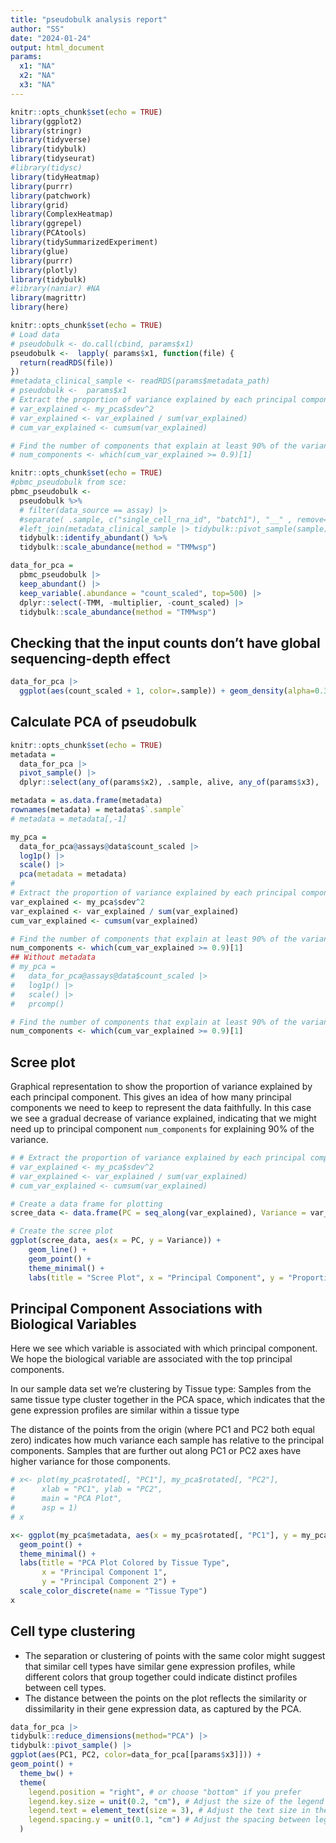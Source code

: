 ```yaml
---
title: "pseudobulk analysis report"
author: "SS"
date: "2024-01-24"
output: html_document
params:
  x1: "NA"
  x2: "NA"
  x3: "NA"
---
```


```r
knitr::opts_chunk$set(echo = TRUE)
library(ggplot2)
library(stringr)
library(tidyverse)
library(tidybulk)
library(tidyseurat)
#library(tidysc)
library(tidyHeatmap)
library(purrr)
library(patchwork)
library(grid)
library(ComplexHeatmap)
library(ggrepel)
library(PCAtools)
library(tidySummarizedExperiment)
library(glue)
library(purrr)
library(plotly)
library(tidybulk)
#library(naniar) #NA 
library(magrittr)
library(here)
```

```r
knitr::opts_chunk$set(echo = TRUE)
# Load data
# pseudobulk <- do.call(cbind, params$x1)
pseudobulk <-  lapply( params$x1, function(file) {
  return(readRDS(file))
})
#metadata_clinical_sample <- readRDS(params$metadata_path)
# pseudobulk <-  params$x1
# Extract the proportion of variance explained by each principal component
# var_explained <- my_pca$sdev^2
# var_explained <- var_explained / sum(var_explained)
# cum_var_explained <- cumsum(var_explained)

# Find the number of components that explain at least 90% of the variance
# num_components <- which(cum_var_explained >= 0.9)[1]
```


```r
knitr::opts_chunk$set(echo = TRUE)
#pbmc_pseudobulk from sce:
pbmc_pseudobulk <- 
  pseudobulk %>% 
  # filter(data_source == assay) |> 
  #separate( .sample, c("single_cell_rna_id", "batch1"), "__" , remove=FALSE) |> 
  #left_join(metadata_clinical_sample |> tidybulk::pivot_sample(sample)) |>
  tidybulk::identify_abundant() %>%
  tidybulk::scale_abundance(method = "TMMwsp") 

data_for_pca = 
  pbmc_pseudobulk |> 
  keep_abundant() |> 
  keep_variable(.abundance = "count_scaled", top=500) |> 
  dplyr::select(-TMM, -multiplier, -count_scaled) |> 
  tidybulk::scale_abundance(method = "TMMwsp") 
```

## Checking that the input counts don't have global sequencing-depth effect

```r

data_for_pca |> 
  ggplot(aes(count_scaled + 1, color=.sample)) + geom_density(alpha=0.3) + scale_x_log10() + guides(color="none")
```

## Calculate PCA of pseudobulk

```r
knitr::opts_chunk$set(echo = TRUE)
metadata =
  data_for_pca |>
  pivot_sample() |>
  dplyr::select(any_of(params$x2), .sample, alive, any_of(params$x3), .aggregated_cells)

metadata = as.data.frame(metadata)
rownames(metadata) = metadata$`.sample`
# metadata = metadata[,-1]

my_pca = 
  data_for_pca@assays@data$count_scaled |> 
  log1p() |> 
  scale() |> 
  pca(metadata = metadata) 
#
# Extract the proportion of variance explained by each principal component
var_explained <- my_pca$sdev^2
var_explained <- var_explained / sum(var_explained)
cum_var_explained <- cumsum(var_explained)

# Find the number of components that explain at least 90% of the variance
num_components <- which(cum_var_explained >= 0.9)[1]
## Without metadata 
# my_pca =
#   data_for_pca@assays@data$count_scaled |>
#   log1p() |>
#   scale() |>
#   prcomp()

```

```r
# Find the number of components that explain at least 90% of the variance
num_components <- which(cum_var_explained >= 0.9)[1]
```

## Scree plot 
Graphical representation to show the proportion of variance explained by each principal component. 
This gives an idea of how many principal components we need to keep to represent the data faithfully. In this case we see a gradual decrease of variance explained, indicating that we might need up to principal component `num_components` for explaining 90% of the variance.

```r

# # Extract the proportion of variance explained by each principal component
# var_explained <- my_pca$sdev^2
# var_explained <- var_explained / sum(var_explained)
# cum_var_explained <- cumsum(var_explained)

# Create a data frame for plotting
scree_data <- data.frame(PC = seq_along(var_explained), Variance = var_explained)

# Create the scree plot
ggplot(scree_data, aes(x = PC, y = Variance)) +
    geom_line() +
    geom_point() +
    theme_minimal() +
    labs(title = "Scree Plot", x = "Principal Component", y = "Proportion of Variance Explained")
```

## Principal Component Associations with Biological Variables
Here we see which variable is associated with which principal component. We hope the biological variable are associated with the top principal components.

In our sample data set we're clustering by Tissue type: Samples from the same tissue type cluster together in the PCA space, which indicates that the gene expression profiles are similar within a tissue type 

The distance of the points from the origin (where PC1 and PC2 both equal zero) indicates how much variance each sample has relative to the principal components. Samples that are further out along PC1 or PC2 axes have higher variance for those components.

```r
# x<- plot(my_pca$rotated[, "PC1"], my_pca$rotated[, "PC2"],
#      xlab = "PC1", ylab = "PC2", 
#      main = "PCA Plot",
#      asp = 1)
# x

x<- ggplot(my_pca$metadata, aes(x = my_pca$rotated[, "PC1"], y = my_pca$rotated[, "PC2"], color = my_pca$metadata[[params$x2]]))  +
  geom_point() +
  theme_minimal() +
  labs(title = "PCA Plot Colored by Tissue Type",
       x = "Principal Component 1",
       y = "Principal Component 2") +
  scale_color_discrete(name = "Tissue Type")
x
```

## Cell type clustering
- The separation or clustering of points with the same color might suggest that similar cell types have similar gene expression profiles, while different colors that group together could indicate distinct profiles between cell types. 
- The distance between the points on the plot reflects the similarity or dissimilarity in their gene expression data, as captured by the PCA.

```r
data_for_pca |>
tidybulk::reduce_dimensions(method="PCA") |>
tidybulk::pivot_sample() |>
ggplot(aes(PC1, PC2, color=data_for_pca[[params$x3]])) +
geom_point() +
  theme_bw() +
  theme(
    legend.position = "right", # or choose "bottom" if you prefer
    legend.key.size = unit(0.2, "cm"), # Adjust the size of the legend keys
    legend.text = element_text(size = 3), # Adjust the text size in the legend
    legend.spacing.y = unit(0.1, "cm") # Adjust the spacing between legend entries
  )
```

<!-- Batch clustering -->

<!-- ```{r, out.width='100%',  warning=FALSE, message=FALSE, echo=FALSE} -->
<!-- data_for_pca |> -->
<!-- tidybulk::reduce_dimensions(method="PCA") |> -->
<!-- tidybulk::pivot_sample() |> -->
<!-- ggplot(aes(PC1, PC2, color=factor(Tissue))) + -->
<!-- geom_point() + -->
<!-- stat_ellipse() + -->
<!--   theme_bw()  -->
<!-- ``` -->